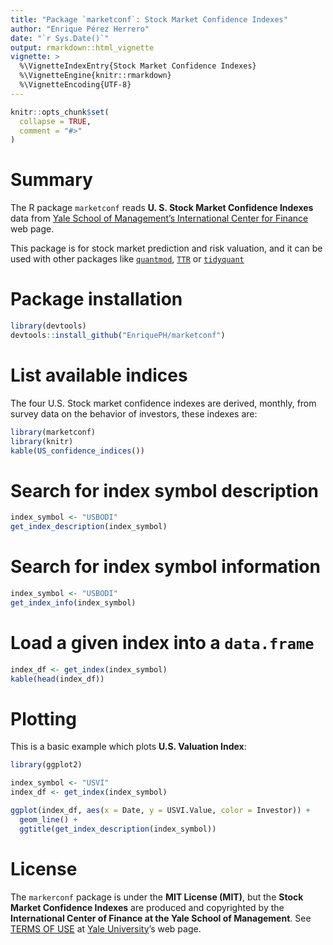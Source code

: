 ```yaml
---
title: "Package `marketconf`: Stock Market Confidence Indexes"
author: "Enrique Pérez Herrero"
date: "`r Sys.Date()`"
output: rmarkdown::html_vignette
vignette: >
  %\VignetteIndexEntry{Stock Market Confidence Indexes}
  %\VignetteEngine{knitr::rmarkdown}
  %\VignetteEncoding{UTF-8}
---
```


```r
knitr::opts_chunk$set(
  collapse = TRUE,
  comment = "#>"
)
```

# Summary

The R package `marketconf` reads **U. S. Stock Market Confidence Indexes**
data from [Yale School of Management's International Center for Finance](https://som.yale.edu/faculty-research/our-centers-initiatives/international-center-finance/data/stock-market-confidence) web page.

This package is for stock market prediction and risk valuation, and
it can be used with other packages like [`quantmod`](https://cran.r-project.org/web/packages/quantmod/index.html), [`TTR`](https://cran.r-project.org/web/packages/TTR/index.html) or [`tidyquant`](https://cran.r-project.org/web/packages/tidyquant/index.html)


# Package installation

```r
library(devtools)
devtools::install_github("EnriquePH/marketconf")
```

# List available indices

The four U.S. Stock market confidence indexes are derived, monthly, from
survey data on the behavior of investors, these indexes are:

```r
library(marketconf)
library(knitr)
kable(US_confidence_indices())
```


# Search for index symbol description
```r
index_symbol <- "USBODI"
get_index_description(index_symbol)
```
# Search for index symbol information

```r
index_symbol <- "USBODI"
get_index_info(index_symbol)
```

# Load a given index into a `data.frame`

```r
index_df <- get_index(index_symbol)
kable(head(index_df))
```


# Plotting

This is a basic example which plots __U.S. Valuation Index__:

```r
library(ggplot2)

index_symbol <- "USVI"
index_df <- get_index(index_symbol)

ggplot(index_df, aes(x = Date, y = USVI.Value, color = Investor)) +
  geom_line() +
  ggtitle(get_index_description(index_symbol))
```


# License

The `markerconf` package is under the **MIT License (MIT)**, but the 
__Stock Market Confidence Indexes__ are produced and copyrighted by the
__International Center of Finance at the Yale School of Management__.
See [TERMS OF USE](https://som.yale.edu/faculty-research/centers-initiatives/international-center-for-finance/data/stock-market-confidence-indices/stock-market-confidence-indices) at [Yale University](https://som.yale.edu/)'s web page.

